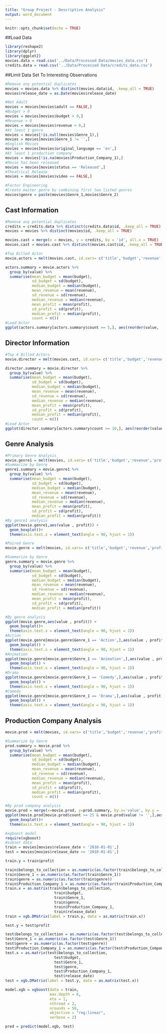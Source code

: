 ---
title: "Group Project - Descriptive Analysis"
output: word_document
---

```{r setup, include=FALSE}
knitr::opts_chunk$set(echo = TRUE)
```

##Load Data
```{r}
library(reshape2)
library(dplyr)
library(ggplot2)
movies.data = read.csv('../Data/Processed Data/movies_data.csv')
credits.data = read.csv('../Data/Processed Data/credits_data.csv')
```

##Limit Data Set To Interesting Observations
```{r}
#Remove any potential duplicates
movies = movies.data %>% distinct(movies.data$id, .keep_all = TRUE)
movies$release_date = as.Date(movies$release_date)

#Not Adult
movies = movies[movies$adult == FALSE,]
#Budget > 0
movies = movies[movies$budget > 0,]
#Revenue > 0
movies = movies[movies$revenue > 0,]
#At least 1 genre
movies = movies[!is.null(movies$Genre_1),]
movies = movies[movies$Genre_1 != '',]
#English Movies
movies = movies[movies$original_language == 'en',]
#At least 1 production company
movies = movies[!is.na(movies$Production_Company_1),]
#Movie has been released
movies = movies[movies$status == 'Released',]
#Theatrical Release
movies = movies[movies$video == FALSE,]

#Factor Engineering
#Create master genre by combining first two listed genres
movies$genre = paste(movies$Genre_1,movies$Genre_2)

``` 

## Cast Information
```{r}
#Remove any potential duplicates
credits = credits.data %>% distinct(credits.data$id, .keep_all = TRUE)
movies = movies %>% distinct(movies$id, .keep_all = TRUE)

movies.cast = merge(x = movies, y = credits, by = 'id', all.x = TRUE)
movies.cast = movies.cast %>% distinct(movies.cast$id, .keep_all = TRUE)

#Top Billed Actor
movie.actors = melt(movies.cast, id.vars= c('title','budget','revenue','profit'), measure.vars = 110 , na.rm=TRUE)

actors.summary = movie.actors %>%
  group_by(value) %>%
  summarise(mean_budget = mean(budget),
            sd_budget = sd(budget),
            median_budget = median(budget),
            mean_revenue = mean(revenue),
            sd_revenue = sd(revenue),
            median_revenue = median(revenue),
            mean_profit = mean(profit),
            sd_profit = sd(profit),
            median_profit = median(profit),
            count = n())
#Lead Actor
ggplot(actors.summary[actors.summary$count >= 5,], aes(reorder(value, -mean_profit),mean_profit)) + geom_col()
```

## Director Information
```{r}
#Top 4 Billed Actors
movie.director = melt(movies.cast, id.vars= c('title','budget','revenue','profit'), measure.vars = 121 , na.rm=TRUE)

director.summary = movie.director %>%
  group_by(value) %>%
  summarise(mean_budget = mean(budget),
            sd_budget = sd(budget),
            median_budget = median(budget),
            mean_revenue = mean(revenue),
            sd_revenue = sd(revenue),
            median_revenue = median(revenue),
            mean_profit = mean(profit),
            sd_profit = sd(profit),
            median_profit = median(profit),
            count = n())
#Lead Actor
ggplot(director.summary[actors.summary$count >= 10,], aes(reorder(value, -mean_profit),mean_profit)) + geom_col()
```
## Genre Analysis
```{r}
#Primary Genre Analysis
movie.genre1 = melt(movies, id.vars= c('title','budget','revenue','profit'), measure.vars = 5 , na.rm=TRUE)
#Summarize by Genre
genre1.summary = movie.genre1 %>%
  group_by(value) %>%
  summarise(mean_budget = mean(budget),
            sd_budget = sd(budget),
            median_budget = median(budget),
            mean_revenue = mean(revenue),
            sd_revenue = sd(revenue),
            median_revenue = median(revenue),
            mean_profit = mean(profit),
            sd_profit = sd(profit),
            median_profit = median(profit))
#By genre1 analysis
ggplot(movie.genre1,aes(value , profit)) +
  geom_boxplot()+
  theme(axis.text.x = element_text(angle = 90, hjust = 1))

```

```{r}
#Paired Genre
movie.genre = melt(movies, id.vars= c('title','budget','revenue','profit', 'Genre_1'), measure.vars = 107 , na.rm=TRUE)

#Summarize by Genre
genre.summary = movie.genre %>%
  group_by(value) %>%
  summarise(mean_budget = mean(budget),
            sd_budget = sd(budget),
            median_budget = median(budget),
            mean_revenue = mean(revenue),
            sd_revenue = sd(revenue),
            median_revenue = median(revenue),
            mean_profit = mean(profit),
            sd_profit = sd(profit),
            median_profit = median(profit))

#By genre analysis
ggplot(movie.genre,aes(value , profit)) +
  geom_boxplot()+
  theme(axis.text.x = element_text(angle = 90, hjust = 1))
#Action
ggplot(movie.genre[movie.genre$Genre_1 == 'Action',],aes(value , profit)) +
  geom_boxplot() +
  theme(axis.text.x = element_text(angle = 90, hjust = 1))
#Animation
ggplot(movie.genre[movie.genre$Genre_1 == 'Animation',],aes(value , profit)) +
  geom_boxplot() +
  theme(axis.text.x = element_text(angle = 90, hjust = 1))
#Drama
ggplot(movie.genre[movie.genre$Genre_1 == 'Comedy',],aes(value , profit)) +
  geom_boxplot() +
  theme(axis.text.x = element_text(angle = 90, hjust = 1))
#Comedy
ggplot(movie.genre[movie.genre$Genre_1 == 'Drama',],aes(value , profit)) +
  geom_boxplot() +
  theme(axis.text.x = element_text(angle = 90, hjust = 1))


```

## Production Company Analysis
```{r}
movie.prod = melt(movies, id.vars= c('title','budget','revenue','profit'), measure.vars = 23 , na.rm=TRUE)

#Summarize by Genre
prod.summary = movie.prod %>%
  group_by(value) %>%
  summarise(mean_budget = mean(budget),
            sd_budget = sd(budget),
            median_budget = median(budget),
            mean_revenue = mean(revenue),
            sd_revenue = sd(revenue),
            median_revenue = median(revenue),
            mean_profit = mean(profit),
            sd_profit = sd(profit),
            median_profit = median(profit),
            count = n())

#By prod company analysis
movie.prod = merge(x=movie.prod, y=prod.summary, by.x='value', by.y = 'value')
ggplot(movie.prod[movie.prod$count >= 25 & movie.prod$value != '',],aes(reorder(value, -count) , profit)) +
  geom_boxplot()+
  theme(axis.text.x = element_text(angle = 90, hjust = 1))
```

```{r}
#xgboost model
require(xgboost)
#subset data
train = movies[movies$release_date < '2010-01-01',]
test = movies[movies$release_date >= '2010-01-01',]

train.y = train$profit

train$belongs_to_collection = as.numeric(as.factor(train$belongs_to_collection))
train$Genre_1 = as.numeric(as.factor(train$Genre_1))
train$genre = as.numeric(as.factor(train$genre))
train$Production_Company_1 = as.numeric(as.factor(train$Production_Company_1))
train.x = as.matrix(train$belongs_to_collection,
                      train$budget,
                      train$Genre_1,
                      train$genre,
                      train$Production_Company_1, 
                      train$release_date)
train = xgb.DMatrix(label = train.y, data = as.matrix(train.x))

test.y = test$profit

test$belongs_to_collection = as.numeric(as.factor(test$belongs_to_collection))
test$Genre_1 = as.numeric(as.factor(test$Genre_1))
test$genre = as.numeric(as.factor(test$genre))
test$Production_Company_1 = as.numeric(as.factor(test$Production_Company_1))
test.x = as.matrix(test$belongs_to_collection,
                      test$budget,
                      test$Genre_1,
                      test$genre,
                      test$Production_Company_1, 
                      test$release_date)
test = xgb.DMatrix(label = test.y, data = as.matrix(test.x))

model.xgb = xgboost(data = train,
                    max.depth = 8,
                    eta = 1,
                    nthread = 2,
                    nrounds = 50,
                    objective = "reg:linear",
                    verbose = 2)

pred = predict(model.xgb, test)

```